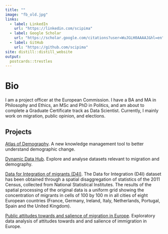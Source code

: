 ```yaml
---
title: ""
image: "fb_old.jpg"
links:
  - label: LinkedIn
    url: "https://linkedin.com/scipima"
  - label: Google Scholar
    url: "https://scholar.google.com/citations?user=WuJGLH0AAAAJ&hl=en"
  - label: GitHub
    url: "https://github.com/scipima"
site: distill::distill_website
output:
  postcards::trestles
---
```

 
# Bio

I am a project officer at the European Commission.
I have a BA and MA in Philosophy and Ethics, an MSc and PhD in Politics, and am about to complete a Graduate Certificate track as Data Scientist.
Currently, I mainly work on migration, public opinion, and elections.


## Projects

[Atlas of Demography](https://knowledge4policy.ec.europa.eu/atlas-demography_en#more_information_and_links). A new knowledge management tool to better understand demographic change. 

[Dynamic Data Hub](https://migration-demography-tools.jrc.ec.europa.eu/data-hub/). Explore and analyse datasets relevant to migration and demography.

[Data for Integration of migrants (D4I)](https://knowledge4policy.ec.europa.eu/dataset/ds00164_en). The Data for Integration (D4I) dataset has been obtained through a spatial disaggregation of statistics of the 2011 Census, collected from National Statistical Institutes.
The results of the spatial processing of the original data is a uniform grid showing the concentration of migrants in cells of 100 by 100 m in all cities of eight European countries (France, Germany, Ireland, Italy, Netherlands, Portugal, Spain and the United Kingdom).

[Public attitudes towards and salience of migration in Europe](https://github.com/scipima/attitudes_salience_shiny). Exploratory data analysis of attitudes towards and and salience of immigration in Europe. 
